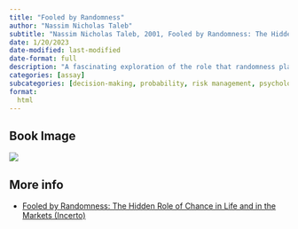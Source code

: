 ```yaml
---
title: "Fooled by Randomness"
author: "Nassim Nicholas Taleb"
subtitle: "Nassim Nicholas Taleb, 2001, Fooled by Randomness: The Hidden Role of Chance in Life and in the Markets (Incerto)"
date: 1/20/2023
date-modified: last-modified
date-format: full
description: "A fascinating exploration of the role that randomness plays in our lives, from the stock market to our personal relationships."
categories: [assay]
subcategories: [decision-making, probability, risk management, psychology]
format:
  html
---
```


## Book Image

![](/books/fooledByRandomness.jpg)

## More info

- [Fooled by Randomness: The Hidden Role of Chance in Life and in the Markets (Incerto)](https://www.goodreads.com/book/show/38315.Fooled_by_Randomness){.external}